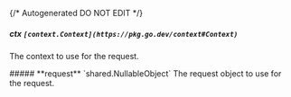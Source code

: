 {/* Autogenerated DO NOT EDIT  */}

##### **ctx** `[context.Context](https://pkg.go.dev/context#Context)`
The context to use for the request.

<Collapsible>
    ##### **request** `shared.NullableObject`
    The request object to use for the request.
    <Collapsible.Break/>
    <NullableObject/>
</Collapsible>

